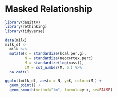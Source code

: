 # Masked Relationship

```r
library(dagitty)
library(rethinking)
library(tidyverse)
```


```r
data(milk)
milk_df <- 
  milk %>%
  mutate(K = standardize(kcal.per.g),
         N = standardize(neocortex.perc),
         M = standardize(log(mass)), 
         iM = cut_number(M, 5)) %>%
  na.omit()

ggplot(milk_df, aes(x = N, y=K, color=iM)) + 
  geom_point() + 
  geom_smooth(method="lm", formula=y~x, se=FALSE)
```

